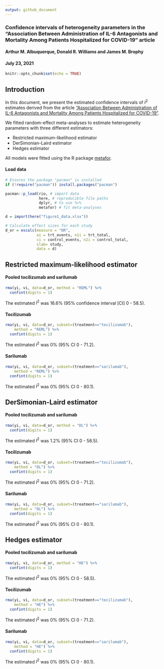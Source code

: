 ```yaml
---
output: github_document
---
```


### Confidence intervals of heterogeneity parameters in the "Association Between Administration of IL-6 Antagonists and Mortality Among Patients Hospitalized for COVID-19" article
#### Arthur M. Albuquerque, Donald R. Williams and James M. Brophy
#### July 23, 2021

```r
knitr::opts_chunk$set(echo = TRUE)
```

## Introduction

In this document, we present the estimated confidence intervals of $I^2$ estimates
derived from the article ["Association Between Administration of IL-6 Antagonists and Mortality Among Patients Hospitalized for COVID-19"](https://jamanetwork.com/journals/jama/fullarticle/2781880).

We fitted random-effect meta-analyses to estimate heterogeneity parameters with
three different estimators:

* Restricted maximum-likelihood estimator
* DerSimonian-Laird estimator
* Hedges estimator

All models were fitted using the R package [metafor](https://wviechtb.github.io/metafor/reference/confint.rma.html). 

#### Load data

```r
# Ensures the package "pacman" is installed
if (!require("pacman")) install.packages("pacman")

pacman::p_load(rio, # import data
               here, # reproducible file paths
               dplyr, # to use %>%
               metafor) # fit meta-analyses

d = import(here("figure1_data.xlsx"))

# Calculate effect sizes for each study
d_or = escalc(measure = "OR",
              ai = trt_events, n1i = trt_total,
              ci = control_events, n2i = control_total,
              slab= study,
              data = d)
```

## Restricted maximum-likelihood estimator

#### Pooled tocilizumab and sarilumab

```r
rma(yi, vi, data=d_or, method = "REML") %>% 
  confint(digits = 1)
```

The estimated $I^2$ was 16.6% (95% confidence interval [CI] 0 - 58.5).

#### Tocilizumab

```r
rma(yi, vi, data=d_or, subset=(treatment=="tocilizumab"),
    method = "REML") %>% 
  confint(digits = 1)
```

The estimated $I^2$ was 0% (95% CI 0 - 71.2).

#### Sarilumab

```r
rma(yi, vi, data=d_or, subset=(treatment=="sarilumab"),
    method = "REML") %>% 
  confint(digits = 1)
```

The estimated $I^2$ was 0% (95% CI 0 - 80.1).

## DerSimonian-Laird estimator

#### Pooled tocilizumab and sarilumab

```r
rma(yi, vi, data=d_or, method = "DL") %>% 
  confint(digits = 1)
```

The estimated $I^2$ was 1.2% (95% CI 0 - 58.5).

#### Tocilizumab

```r
rma(yi, vi, data=d_or, subset=(treatment=="tocilizumab"),
    method = "DL") %>% 
  confint(digits = 1)
```

The estimated $I^2$ was 0% (95% CI 0 - 71.2).

#### Sarilumab

```r
rma(yi, vi, data=d_or, subset=(treatment=="sarilumab"),
    method = "DL") %>% 
  confint(digits = 1)
```

The estimated $I^2$ was 0% (95% CI 0 - 80.1).

## Hedges estimator

#### Pooled tocilizumab and sarilumab

```r
rma(yi, vi, data=d_or, method = "HE") %>% 
  confint(digits = 1)
```

The estimated $I^2$ was 0% (95% CI 0 - 58.5).

#### Tocilizumab

```r
rma(yi, vi, data=d_or, subset=(treatment=="tocilizumab"),
    method = "HE") %>% 
  confint(digits = 1)
```

The estimated $I^2$ was 0% (95% CI 0 - 71.2).

#### Sarilumab

```r
rma(yi, vi, data=d_or, subset=(treatment=="sarilumab"),
    method = "HE") %>% 
  confint(digits = 1)
```

The estimated $I^2$ was 0% (95% CI 0 - 80.1).

